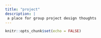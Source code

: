 ```yaml
---
title: "project"
description: |
 a place for group project design thoughts
---
```


```r
knitr::opts_chunk$set(echo = FALSE)
```



